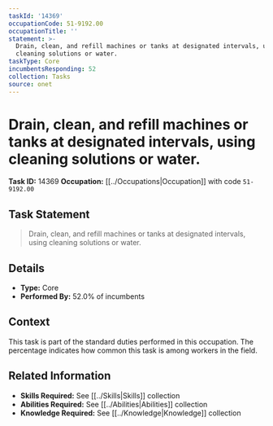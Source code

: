 ```yaml
---
taskId: '14369'
occupationCode: 51-9192.00
occupationTitle: ''
statement: >-
  Drain, clean, and refill machines or tanks at designated intervals, using
  cleaning solutions or water.
taskType: Core
incumbentsResponding: 52
collection: Tasks
source: onet
---
```

# Drain, clean, and refill machines or tanks at designated intervals, using cleaning solutions or water.

**Task ID:** 14369
**Occupation:** [[../Occupations|Occupation]] with code `51-9192.00`

## Task Statement

> Drain, clean, and refill machines or tanks at designated intervals, using cleaning solutions or water.

## Details

- **Type:** Core
- **Performed By:** 52.0% of incumbents

## Context

This task is part of the standard duties performed in this occupation. The percentage indicates how common this task is among workers in the field.

## Related Information

- **Skills Required:** See [[../Skills|Skills]] collection
- **Abilities Required:** See [[../Abilities|Abilities]] collection
- **Knowledge Required:** See [[../Knowledge|Knowledge]] collection
